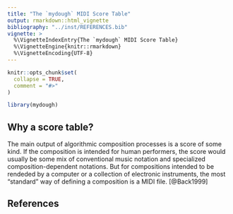 ```yaml
---
title: "The `mydough` MIDI Score Table"
output: rmarkdown::html_vignette
bibliography: "../inst/REFERENCES.bib"
vignette: >
  %\VignetteIndexEntry{The `mydough` MIDI Score Table}
  %\VignetteEngine{knitr::rmarkdown}
  %\VignetteEncoding{UTF-8}
---
```


```r
knitr::opts_chunk$set(
  collapse = TRUE,
  comment = "#>"
)
```

```r
library(mydough)
```
## Why a score table?
The main output of algorithmic composition processes is a score of some kind. If
the composition is intended for human performers, the score would usually be some
mix of conventional music notation and specialized composition-dependent notations.
But for compositions intended to be rendeded by a computer or a collection of
electronic instruments, the most "standard" way of defining a composition is a
MIDI file. [@Back1999]

## References
